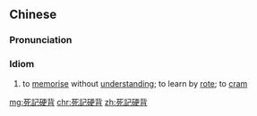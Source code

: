 {{also|死记硬背}}
==Chinese==
{{zh-forms|s=死记硬背|type=211}}

===Pronunciation===
{{zh-pron
|m=sǐjì yìngbèi
|cat=id
}}

===Idiom===
{{zh-idiom}}

# to [[memorise]] without [[understanding]]; to learn by [[rote]]; to [[cram]]

[[mg:死記硬背]]
[[chr:死記硬背]]
[[zh:死記硬背]]